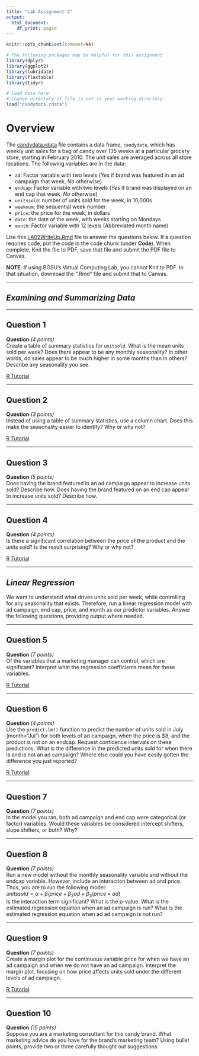 ```yaml
---
title: "Lab Assignment 2"
output:
  html_document:
    df_print: paged
---
```

```r
knitr::opts_chunk$set(comment=NA)
```

```r
# The following packages may be helpful for this assignment
library(dplyr)
library(ggplot2)
library(lubridate)
library(flextable)
library(tidyr)
```

```r
# Load data here
# Change directory if file is not in your working directory
load("candydata.rdata")
```

# Overview

The [candydata.rdata](./candydata.rdata) file contains a data frame, `candydata`, which has weekly unit sales for a bag of candy over 135 weeks at a particular grocery store, starting in February 2010.  The unit sales are averaged across all store locations. The following variables are in the data:

* `ad`: Factor variable with two levels (*Yes* if brand was featured in an ad campaign that week, *No* otherwise)
* `endcap`: Factor variable with two levels (*Yes* if brand was displayed on an end cap that week, *No* otherwise)
* `unitssold`: number of units sold for the week, in 10,000s
* `weeknum`: the sequential week number
* `price`: the price for the week, in dollars
* `date`: the date of the week, with weeks starting on Mondays
* `month`: Factor variable with 12 levels (Abbreviated month name)

Use this [LA02WriteUp.Rmd](./LA02WriteUp.Rmd) file to answer the questions below.  If a question requires code, put the code in the code chunk (under **Code**). When complete, Knit the file to PDF, save that file and submit the PDF file to Canvas.  

**NOTE**: If using BGSU's Virtual Computing Lab, you cannot Knit to PDF.  In that situation, download the ".Rmd" file and submit that to Canvas.

---

## ***Examining and Summarizing Data***

---

## Question 1

**Question** *(4 points)*  
Create a table of summary statistics for `unitsold`.  What is the mean units sold per week? Does there appear to be any monthly seasonality?  In other words, do sales appear to be much higher in some months than in others?  Describe any seasonality you see.

[R Tutorial](https://jdmeyer73.github.io/MKT4320RTut/examining-and-summarizing-data.html#measures-of-centrality-and-dispersion){target="_blank" rel="noopener"}

---

## Question 2

**Question** *(3 points)*  
Instead of using a table of summary statistics, use a column chart.  Does this make the seasonality easier to identify?  Why or why not?

[R Tutorial](https://jdmeyer73.github.io/MKT4320RTut/examining-and-summarizing-data.html#column-charts){target="_blank" rel="noopener"}

---

## Question 3

**Question** *(5 points)*  
Does having the brand featured in an ad campaign appear to increase units sold? Describe how.  Does having the brand featured on an end cap appear to increase units sold? Describe how.

---

## Question 4

**Question** *(4 points)*  
Is there a significant correlation between the price of the product and the units sold? Is the result surprising? Why or why not?

[R Tutorial](https://jdmeyer73.github.io/MKT4320RTut/linear-regression.html#prediction){target="_blank" rel="noopener"}

---

## ***Linear Regression***

We want to understand what drives units sold per week, while controlling for any seasonality that exists.  Therefore, run a linear regression model with ad campaign, end cap, price, and month as our predictor variables. Answer the following questions, providing output where needed. 

---

## Question 5

**Question** *(7 points)*  
Of the variables that a marketing manager can control, which are significant?  Interpret what the regression coefficients mean for these variables.

[R Tutorial](https://jdmeyer73.github.io/MKT4320RTut/linear-regression.html#the-lm-function){target="_blank" rel="noopener"}

---

## Question 6

**Question** *(4 points)*  
Use the `predict.lm()` function to predict the number of units sold in July (month="Jul") for both levels of ad campaign, when the price is $8, and the product is not on an endcap. Request confidence intervals on these predictions. What is the difference in the predicted units sold for when there is and is not an ad campaign?  Where else could you have easily gotten the difference you just reported?

[R Tutorial](https://jdmeyer73.github.io/MKT4320RTut/linear-regression.html#prediction){target="_blank" rel="noopener"}

---

## Question 7

**Question** *(7 points)*  
In the model you ran, both ad campaign and end cap were categorical (or factor) variables. Would these variables be considered intercept shifters, slope shifters, or both?  Why?

---

## Question 8

**Question** *(7 points)*  
Run a new model without the monthly seasonality variable and without the endcap variable. However, include an interaction between ad and price.  Thus, you are to run the following model:  
$unitssold=\alpha+\beta_1price+\beta_2ad+\beta_3(price\times ad)$  
Is the interaction term significant?  What is the p-value.  What is the estimated regression equation when an ad campaign is run?  What is the estimated regression equation when ad ad campaign is not run?

---

## Question 9

**Question** *(7 points)*  
Create a margin plot for the continuous variable price for when we have an ad campaign and when we do not have an ad campaign. Interpret the margin plot, focusing on how price affects units sold under the different levels of ad campaign.

[R Tutorial](https://jdmeyer73.github.io/MKT4320RTut/linear-regression.html#continuous-iv-at-levels-of-factor-iv){target="_blank" rel="noopener"}

---

## Question 10

**Question** *(15 points)*  
Suppose you are a marketing consultant for this candy brand.  What marketing advice do you have for the brand’s marketing team?  Using bullet points, provide two or three carefully thought out suggestions.